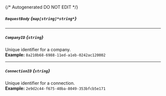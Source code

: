 {/* Autogenerated DO NOT EDIT  */}
##### `RequestBody` *{`map[string]*string*`}*

---
##### `CompanyID` *{`string`}*
Unique identifier for a company.
<br/>
**Example:** `8a210b68-6988-11ed-a1eb-0242ac120002`

---
##### `ConnectionID` *{`string`}*
Unique identifier for a connection.
<br/>
**Example:** `2e9d2c44-f675-40ba-8049-353bfcb5e171`


